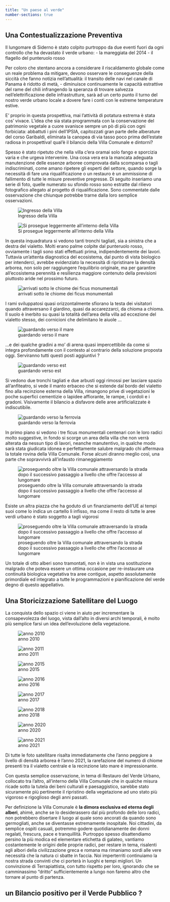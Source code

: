 ```yaml
---
title: "Un paese al verde"
number-sections: true
---
```


## Una Contestualizzazione Preventiva

Il lungomare di Siderno è stato colpito purtroppo da due eventi fuori da ogni controllo che ha devastato il verde urbano:
- la mareggiata del 2014
- il flagello del punteruolo rosso

Per coloro che stentano ancora a considerare il riscaldamento globale come un reale problema da mitigare, devono osservare le conseguenze della siccità che fanno notizia nell'attualità:
 il transito delle navi nel canale di Panama è ridotto di metà, 
 - diminuisce continuamente le capacità estrattive del rame del chili infrangendo la speranza di trovare salvezza nell'elettrificazione delle infrastrutture, sarà ad un certo punto il turno del nostro verde urbano locale a dovere fare i conti con le estreme temperature estive. 

E' proprio in questa prospettiva, mai l'attività di potatura estrema è stata cos' vivace. L'idea che sia stata programmata con la conservazione del patrimonio vegetale a cuore svanisce sempre un pò di più con ogni forbiciata: abbattuti i pini dell'IPSIA, capitozzati gran parte delle alberature del corso Garibaldi, eliminata la canopea di via tasso poco prima dell'estate radiosa in prospettiva! qual'è il bilancio della Villa Comunale e dintorni?

Spesso è stato ripetuto che nella villa c'era oramai solo fango e sporcizia varia e che urgeva intervenire. Una cosa vera era la mancata adeguata manutenzione delle essenze arboree comprovata dalla scomparsa o tagli indiscriminati, come amano ripetere gli esperti del settore, quando sorge la necessità di fare una riqualificazione o un restauro è un ammissione di fallimento di tutte le misure preventive pregresse. Di seguito inseriamo una serie di foto, quelle numerato su sfondo rosso sono estratte dal rilievo fotografico allegato al progetto di riqualificazione. Sono commentate dalle osservazione che chiunque potrebbe trarne dalla loro semplice osservazioni.

![Ingresso della Villa](/assets/img/ri_02.png)

![Si prosegue leggermente all'interno della Villa](/assets/img/ri_14.png)


In questa inquadratura si vedono tanti tronchi tagliati, sia a sinistra che a destra del vialetto. Molti erano palme colpite dal punteruolo rosso, ovviamente i tagli sono stati effettuati prima, indipendentemente dei lavori. Tuttavia un'attenta diagnostica del ecosistema, dal punto di vista biologico per intenderci, avrebbe evidenziato la necessità di ripristinare la densità arborea, non solo per raggiungere l'equilibrio originale, ma per garantire all'ecosistema perennità e resilienza maggiore contenuto della previsioni piuttosto aride nel prossimo futuro.

![arrivati sotto le chiome dei ficus monumentali](/assets/img/ri_27.png)

I rami sviluppatosi quasi orizzontalmente sfiorano la testa dei visitatori quando attraversano il giardino, quasi da accarezzarci, da chioma a chioma. Il suolo è inerbito su quasi la totalità dell'area della villa ad eccezione del vialetto stesso, dei cornicioni che delimitano le aiuole ...

![guardando verso il mare](/assets/img/ri_15.png)

...e dei qualche gradini a mo' di arena quasi impercettibile da come si integra profondamente con il contesto al contrario della soluzione proposta oggi. Serviranno tutti questi posti aggiuntivi ?

![guardando verso est](/assets/img/ri_08.png)

Si vedono due tronchi tagliati e due arbusti oggi rimossi per lasciare spazio all'anfiteatro, si vede il manto erbaceo che si estende dal bordo del vialetto fino alla recinzione esterna della Villa, rimangono prive di vegetazioni le poche superfici cementizie o lapidee affiorante, le rampe, i cordoli e i gradoni. Visivamente il bilancio a disfavore delle aree artificializzate è indiscutibile.

![guardando verso la ferrovia](/assets/img/ri_12.png)

In primo piano si vedono i tre ficus monumentali centenari con le loro radici molto suggestive, in fondo si scorge un area della villa che non verrà alterata da nessun tipo di lavori, neanche manutentivo, in qualche modo sarà stata giudicata idonea e perfettamente salubre malgrado chi affermava la totale rovina della Villa Comunale. Forse alcuni diranno meglio così, una parte che sopravvivrà all'infausto rimaneggiamento

![proseguendo oltre la Villa comunale attraversando la strada dopo il successivo passaggio a livello che offre l'accesso al lungomare ](/assets/img/ri_30.jpg)

Esiste un altra piazza che ha goduto di un finanziamento dell'UE ai tempi suoi come lo indica un cartello lì infisso, ma come il resto di tutte le aree verdi urbano è stato soggetto a tagli vigorosi

![proseguendo oltre la Villa comunale attraversando la strada dopo il successivo passaggio a livello che offre l'accesso al lungomare ](/assets/img/ri_31.jpg)

Un totale di otto alberi sono tramontati, non è in vista una sostituzione malgrado che poteva essere un ottima occasione per re-instaurare una continuità biologica vegetativa tra aree contigue, aspetto assolutamente primordiale ed integrato a tutte le programmazioni e pianificazione del verde degno di questo appellativo.


## Una Storicizzazione Satellitare del Luogo

La conquista dello spazio ci viene in aiuto per incrementare la consapevolezza del luogo, vista dall'alto in diversi archi temporali, è molto più semplice farsi un idea dell'evoluzione della vegetazione.

![anno 2010](/assets/img/VCS-2010.jpg)


![anno 2011](/assets/img/VCS-2011.jpg)


![anno 2015](/assets/img/VCS-2015.jpg)


![anno 2016](/assets/img/VCS-2016.jpg)


![anno 2017](/assets/img/VCS-2017.jpg)


![anno 2018](/assets/img/VCS-2018.jpg)


![anno 2020](/assets/img/VCS-2020.jpg)


![anno 2021](/assets/img/VCS-2021.jpg)

Di tutte le foto satellitare risalta immediatamente che l'anno peggiore a livello di densità arborea è l'anno 2021, la rarefazione del numero di chiome presenti tra il vialetto centrale e la recinzione lato mare è impressionante.

Con questa semplice osservazione, in tema di Restauro del Verde Urbano, collocato tra l'altro, all'interno della Villa Comunale che in qualche misura ricade sotto la tutela dei beni culturali e paesaggistico, sarebbe stato sicuramente più pertinente il ripristino della vegetazione ad uno stato più vigoroso e rigoglioso degli anni passati.

Per definizione la Villa Comunale è **la dimora esclusiva ed eterna degli alberi**, ahimè, anche se lo desiderassero dal più profondo delle loro radici, non potrebbero disertare il luogo al quale sono ancorati da quando sono germogliati, anche se diventasse estremamente inospitale. Noi cittadini, da semplice ospiti casuali, potremmo godere quotidianamente dei donni regalati, frescura, pace e tranquillità. Purtroppo spesso disattendiamo persino la più modica ed elementare etichetta di galateo, vantiamo costantemente le origini delle proprie radici, per restare in tema, risalenti agli albori della civilizzazione greca e romana ma rimaniamo sordi alle vere necessità che la natura ci sbatte in faccia. Noi imperterriti continuiamo la nostra strada convinti che ci porterà in luoghi e tempi migliori. Un convinzione di Terrapiattista, con tutto rispetto per loro, ignorando che se camminassimo "dritto" sufficientemente a lungo non faremo altro che tornare al punto di partenza. 

## un Bilancio positivo per il Verde Pubblico ?

